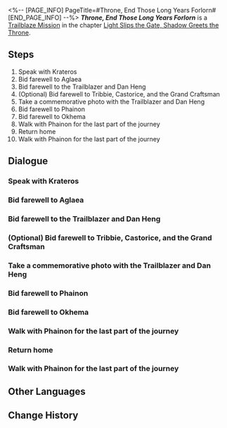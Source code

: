 <%-- [PAGE_INFO]
PageTitle=#Throne, End Those Long Years Forlorn#
[END_PAGE_INFO] --%>
{{Stub|Dialogue.}}
{{Mission Infobox
|id            = 1040211
|title         = 
|image         = Mission Throne, End Those Long Years Forlorn.png{{subst:void|<!--$UPLOAD:<<SpriteOutput/Chronicle/1040211.png>-<Mission Throne, End Those Long Years Forlorn.png>-<Fate's Atlas Images>>-->}}
|type          = Trailblaze
|event_name    = 
|chapter       = Light Slips the Gate, Shadow Greets the Throne
|requirements  = [[Trailblaze Mission]] ''[[Nemesis, Scorched by Golden Blood]]'' completed
|summary       = The group returned triumphantly, and Trianne's whereabouts were finally revealed. It turned out that Krateros had retrieved Trianne from the Flame Reaver's hands, though he had been gravely injured in the process. Mydei found Krateros and shared his decision: he declared the end of the Kremnoan Dynasty, stating that he would return home alone to fight the black tide, while also granting the Kremnoans new glory and faith. After a brief farewell, the Kremnoan heir and new God of Strife set off alone on his journey back.
|characters    = Castorice; Chartonus; Dan Heng; Demetri; Hyacine; Krateros; Mydei; Phainon; Trailblazer
|startLocation = [[Amphoreus]] - [["Eternal Holy City" Okhema]]
|world         = Amphoreus
|area          = "Eternal Holy City" Okhema
|prev          = Nemesis, Scorched by Golden Blood
|next          = Passage, Reveal the Past Once More
|rewards       = Trailblaze EXP*600; Stellar Jade*80; Traveler's Guide*5; Refined Aether*5; Celestial Ambrosia*240; Credit*80,000
}}
'''''Throne, End Those Long Years Forlorn''''' is a [[Trailblaze Mission]] in the chapter [[Light Slips the Gate, Shadow Greets the Throne]].

==Steps==
# Speak with Krateros
# Bid farewell to Aglaea
# Bid farewell to the Trailblazer and Dan Heng
# (Optional) Bid farewell to Tribbie, Castorice, and the Grand Craftsman
# Take a commemorative photo with the Trailblazer and Dan Heng
# Bid farewell to Phainon
# Bid farewell to Okhema
# Walk with Phainon for the last part of the journey
# Return home
# Walk with Phainon for the last part of the journey

<!--
==Gameplay Notes==

--><!--
==Trial Character==

-->
==Dialogue==
{{Stub Dialogue}}
===Speak with Krateros{{subst:void|<!--104021101-->}}===
{{Mission Description|type=trailblaze|location="Eternal Holy City" Okhema|The hunt for the Flame Reaver ends in victory for the Chrysos Heirs. Now bearing the mission of attaining divinity, you face another crucial choice: Claim the throne or return home.}}
{{Dialogue Start}}
:{{tx}}
{{Dialogue End}}

===Bid farewell to Aglaea{{subst:void|<!--104021102-->}}===
{{Mission Description|type=trailblaze|location="Eternal Holy City" Okhema|update|You decisively reject the Kremnoans' centuries-old obsession with glory, opting to return home alone and assume Nikador's duty against the black tide. Before starting your homeward journey, you need to say goodbye to your friends in the city.}}
{{Dialogue Start}}
:{{tx}}
{{Dialogue End}}

===Bid farewell to the Trailblazer and Dan Heng{{subst:void|<!--104021107-->}}===
{{Dialogue Start}}
:{{tx}}
{{Dialogue End}}

===(Optional) Bid farewell to Tribbie, Castorice, and the Grand Craftsman{{subst:void|<!--104021108-->}}===
{{Dialogue Start}}
:{{tx}}
{{Dialogue End}}

===Take a commemorative photo with the Trailblazer and Dan Heng{{subst:void|<!--104021115-->}}===
{{Dialogue Start}}
:{{tx}}
{{Dialogue End}}

===Bid farewell to Phainon{{subst:void|<!--104021109-->}}===
{{Dialogue Start}}
:{{tx}}
{{Dialogue End}}

===Bid farewell to Okhema{{subst:void|<!--104021113-->}}===
{{Dialogue Start}}
:{{tx}}
{{Dialogue End}}

===Walk with Phainon for the last part of the journey{{subst:void|<!--104021117-->}}===
{{Dialogue Start}}
:{{tx}}
{{Dialogue End}}

===Return home{{subst:void|<!--104021118-->}}===
{{Mission Description|type=trailblaze|location="Eternal Holy City" Okhema|update|I, the undying Mydeimos, the Last Prince, the new God of Strife... now tread the blood-soaked road home.}}
{{Dialogue Start}}
:{{tx}}
{{Dialogue End}}

===Walk with Phainon for the last part of the journey{{subst:void|<!--104021110-->}}===
{{Mission Description|type=trailblaze|location="Eternal Holy City" Okhema|update|You decisively reject the Kremnoans' centuries-old obsession with glory, opting to return home alone and assume Nikador's duty against the black tide. Before starting your homeward journey, you need to say goodbye to your friends in the city.}}
{{Dialogue Start}}
:{{tx}}
{{Dialogue End}}

==Other Languages==
{{Other Languages
|en   = Throne, End Those Long Years Forlorn
|zhs  = 王座啊，终了那数载索寞
|zht  = 王座啊，終了那數載索寞
|ja   = 玉座よ、長年の孤独を終わらせよう
|ko   = 왕좌여, 그 수년에 걸친 적막은 끝이 났나니
|es   = Trono, tras tantos años de soledad
|fr   = Trône esseulé
|ru   = О трон, покончи с этим отчаянием
|th   = บัลลังก์เอ๋ย จงยุติความโดดเดี่ยวอันเนิ่นนาน
|vi   = Hỡi Ngai Vàng, Những Năm Tháng Cô Đơn Đã Qua
|de   = O Thron, beende die jahrelange Verzweiflung
|id   = Takhta, Berakhir Sudah Tahun-Tahun Kesepian Itu
|pt   = Trono, Encerre Aqueles Longos Anos Perdidos
}}

==Change History==
{{Change History|3.1}}
